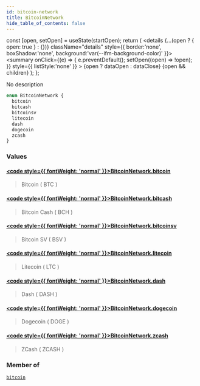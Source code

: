 ```yaml
---
id: bitcoin-network
title: BitcoinNetwork
hide_table_of_contents: false
---
```







  const [open, setOpen] = useState(startOpen);
  return (
    <details {...(open ? { open: true } : {})} className="details" style={{ border:'none', boxShadow:'none', background:'var(--ifm-background-color)' }}>
      <summary
        onClick={(e) => {
          e.preventDefault();
          setOpen((open) => !open);
        }}
        style={{ listStyle:'none' }}
      >
      {open ? dataOpen : dataClose}
      </summary>
      {open && children}
    </details>
  );
};








No description


```graphql
enum BitcoinNetwork {
  bitcoin
  bitcash
  bitcoinsv
  litecoin
  dash
  dogecoin
  zcash
}
```




### Values

#### [<code style={{ fontWeight: 'normal' }}>BitcoinNetwork.<b>bitcoin</b></code>](#)  
> 
> 
> Bitcoin ( BTC )
> 

#### [<code style={{ fontWeight: 'normal' }}>BitcoinNetwork.<b>bitcash</b></code>](#)  
> 
> 
> Bitcoin Cash ( BCH )
> 

#### [<code style={{ fontWeight: 'normal' }}>BitcoinNetwork.<b>bitcoinsv</b></code>](#)  
> 
> 
> Bitcoin SV ( BSV )
> 

#### [<code style={{ fontWeight: 'normal' }}>BitcoinNetwork.<b>litecoin</b></code>](#)  
> 
> 
> Litecoin ( LTC )
> 

#### [<code style={{ fontWeight: 'normal' }}>BitcoinNetwork.<b>dash</b></code>](#)  
> 
> 
> Dash ( DASH )
> 

#### [<code style={{ fontWeight: 'normal' }}>BitcoinNetwork.<b>dogecoin</b></code>](#)  
> 
> 
> Dogecoin ( DOGE )
> 

#### [<code style={{ fontWeight: 'normal' }}>BitcoinNetwork.<b>zcash</b></code>](#)  
> 
> 
> ZCash ( ZCASH )
> 



### Member of

[`bitcoin`](/docs/v1/graphql-reference/queries/bitcoin)  <Badge class="secondary" text="query"/>

